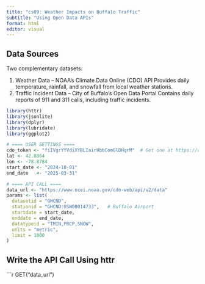```yaml
---
title: "cs09: Weather Impacts on Buffalo Traffic"
subtitle: "Using Open Data APIs"
format: html
editor: visual
---
```


## Data Sources
Two complementary datasets:

1. Weather Data – NOAA’s Climate Data Online (CDO) API
Provides daily temperature, rainfall, and snowfall from local weather stations.
2. Traffic Incident Data – City of Buffalo’s Open Data Portal
Contains daily reports of 911 and 311 calls, including traffic incidents.

```r
library(httr)
library(jsonlite)
library(dplyr)
library(lubridate)
library(ggplot2)

# ==== USER SETTINGS ====
cdo_token <- "fiIVgrYYVdiXYBLIairHbbComGlDHqrM"  # Get one at https://www.ncdc.noaa.gov/cdo-web/token
lat <- 42.8864
lon <- -78.8784
start_date <- "2024-10-01" 
end_date   <- "2025-03-31"

# ==== API CALL ====
data_url <- "https://www.ncei.noaa.gov/cdo-web/api/v2/data"
params <- list(
  datasetid = "GHCND",
  stationid = "GHCND:USW00014733",   # Buffalo Airport
  startdate = start_date,
  enddate = end_date,
  datatypeid = "TMIN,PRCP,SNOW",
  units = "metric",
  limit = 1000
)
```
## Write the API Call Using httr

```r

GET("data_url")

